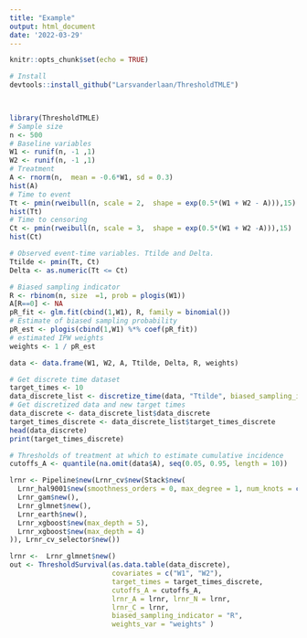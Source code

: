 ```yaml
---
title: "Example"
output: html_document
date: '2022-03-29'
---
```


```r
knitr::opts_chunk$set(echo = TRUE)
```


```r
# Install
devtools::install_github("Larsvanderlaan/ThresholdTMLE")

 
```


```r
library(ThresholdTMLE)
# Sample size
n <- 500
# Baseline variables
W1 <- runif(n, -1 ,1)
W2 <- runif(n, -1 ,1)
# Treatment
A <- rnorm(n,  mean = -0.6*W1, sd = 0.3)
hist(A)
# Time to event
Tt <- pmin(rweibull(n, scale = 2,  shape = exp(0.5*(W1 + W2 - A))),15)
hist(Tt)
# Time to censoring
Ct <- pmin(rweibull(n, scale = 3,  shape = exp(0.5*(W1 + W2 -A))),15)
hist(Ct)

# Observed event-time variables. Ttilde and Delta.
Ttilde <- pmin(Tt, Ct)
Delta <- as.numeric(Tt <= Ct)

# Biased sampling indicator
R <- rbinom(n, size  =1, prob = plogis(W1))
A[R==0] <- NA
pR_fit <- glm.fit(cbind(1,W1), R, family = binomial())
# Estimate of biased sampling probability
pR_est <- plogis(cbind(1,W1) %*% coef(pR_fit)) 
# estimated IPW weights
weights <- 1 / pR_est

data <- data.frame(W1, W2, A, Ttilde, Delta, R, weights)

```



```r
# Get discrete time dataset
target_times <- 10
data_discrete_list <- discretize_time(data, "Ttilde", biased_sampling_indicator = "R", target_times = target_times)
# Get discretized data and new target times
data_discrete <- data_discrete_list$data_discrete
target_times_discrete <- data_discrete_list$target_times_discrete
head(data_discrete)
print(target_times_discrete)
```


```r
# Thresholds of treatment at which to estimate cumulative incidence
cutoffs_A <- quantile(na.omit(data$A), seq(0.05, 0.95, length = 10))

lrnr <- Pipeline$new(Lrnr_cv$new(Stack$new(
  Lrnr_hal9001$new(smoothness_orders = 0, max_degree = 1, num_knots = c(30,10)),
  Lrnr_gam$new(),
  Lrnr_glmnet$new(),
  Lrnr_earth$new(),
  Lrnr_xgboost$new(max_depth = 5),
  Lrnr_xgboost$new(max_depth = 4)
)), Lrnr_cv_selector$new())

lrnr <-  Lrnr_glmnet$new()
out <- ThresholdSurvival(as.data.table(data_discrete), 
                         covariates = c("W1", "W2"), 
                         target_times = target_times_discrete,
                         cutoffs_A = cutoffs_A,  
                         lrnr_A = lrnr, lrnr_N = lrnr, 
                         lrnr_C = lrnr, 
                         biased_sampling_indicator = "R", 
                         weights_var = "weights" )



```
